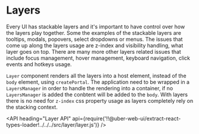 <!--
Copyright (c) 2018 Uber Technologies, Inc.

This source code is licensed under the MIT license found in the
LICENSE file in the root directory of this source tree.
-->




# Layers

Every UI has stackable layers and it's important to have control over how the layers play together. Some the examples of the stackable layers are tooltips, modals, popovers, select dropdowns or menus. The issues that come up along the layers usage are z-index and visibility handling, what layer goes on top. There are many more other layers related issues that include focus management, hover management, keyboard navigation, click events and hotkeys usage.

`Layer` component renders all the layers into a host element, instead of the `body` element, using `createPortal`. The application need to be wrapped in a `LayersManager` in order to handle the rendering into a container, if no `LayersManager` is added the conbtent will be added to the `body`. With layers there is no need for `z-index` css property usage as layers completely rely on the stacking context.

<Example title="Layer basic usage" path="examples/layer/basic.js">
  <LayerBasic />
</Example>

<API
  heading="Layer API"
  api={require('!!@uber-web-ui/extract-react-types-loader!../../../src/layer/layer.js')}
/>
